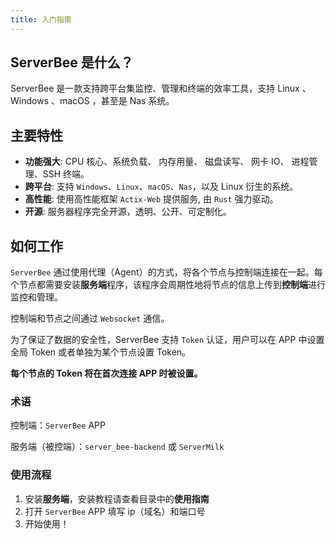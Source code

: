 ```yaml
---
title: 入门指南
---
```


## ServerBee 是什么？
ServerBee 是一款支持跨平台集监控、管理和终端的效率工具，支持 Linux 、Windows 、macOS ，甚至是 Nas 系统。

## 主要特性
- **功能强大**: CPU 核心、系统负载、 内存用量、 磁盘读写、 网卡 IO、 进程管理、SSH 终端。
- **跨平台**: 支持 `Windows`、`Linux`、`macOS`、`Nas`，以及 Linux 衍生的系统。
- **高性能**: 使用高性能框架 `Actix-Web` 提供服务, 由 `Rust` 强力驱动。
- **开源**: 服务器程序完全开源，透明、公开、可定制化。

## 如何工作

`ServerBee` 通过使用代理（Agent）的方式，将各个节点与控制端连接在一起。每个节点都需要安装**服务端**程序，该程序会周期性地将节点的信息上传到**控制端**进行监控和管理。

控制端和节点之间通过 `Websocket` 通信。

为了保证了数据的安全性，ServerBee 支持 `Token` 认证，用户可以在 APP 中设置全局 Token 或者单独为某个节点设置 Token。

**每个节点的 Token 将在首次连接 APP 时被设置。**

### 术语

控制端：`ServerBee` APP

服务端（被控端）：`server_bee-backend` 或 `ServerMilk`

### 使用流程
1. 安装**服务端**，安装教程请查看目录中的**使用指南**
2. 打开 `ServerBee` APP 填写 ip（域名）和端口号
3. 开始使用！
